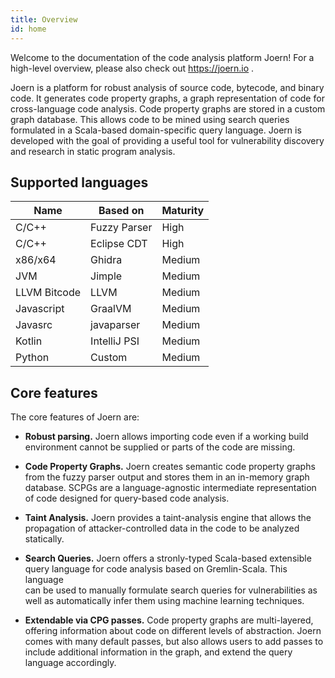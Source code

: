 ```yaml
---
title: Overview
id: home
---
```


Welcome to the documentation of the code analysis platform Joern! For
a high-level overview, please also check out https://joern.io .


Joern is a platform for robust analysis of source code, bytecode, and binary code.
It generates code property graphs, a graph representation of code for 
cross-language code analysis. Code property graphs are stored
in a custom graph database. This allows code to be mined using search
queries formulated in a Scala-based domain-specific query
language. Joern is developed with the goal of providing a useful tool
for vulnerability discovery and research in static program analysis.

## Supported languages

| Name         | Based on     | Maturity |
|--------------|--------------|----------|
| C/C++        | Fuzzy Parser | High     |
| C/C++        | Eclipse CDT  | High     |
| x86/x64      | Ghidra       | Medium   |
| JVM          | Jimple       | Medium   |
| LLVM Bitcode | LLVM         | Medium   |
| Javascript   | GraalVM      | Medium   |
| Javasrc      | javaparser   | Medium   |
| Kotlin       | IntelliJ PSI | Medium   |
| Python       | Custom       | Medium   |

## Core features

The core features of Joern are:

- **Robust parsing.** Joern allows importing code even if a working
  build environment cannot be supplied or parts of the code are missing.

- **Code Property Graphs.** Joern creates semantic code property graphs
  from the fuzzy parser output and stores them in an in-memory graph
  database. SCPGs are a language-agnostic intermediate representation
  of code designed for query-based code analysis.

- **Taint Analysis.** Joern provides a taint-analysis engine that allows
   the propagation of attacker-controlled data in the code to be analyzed
   statically.

- **Search Queries.** Joern offers a stronly-typed Scala-based extensible
  query language for code analysis based on Gremlin-Scala. This language	
  can be used to manually formulate search queries for vulnerabilities
  as well as automatically infer them using machine learning
  techniques. 

- **Extendable via CPG passes.** Code property graphs are
  multi-layered, offering information about code on different levels of
  abstraction. Joern comes with many default passes, but also allows
  users to add passes to include additional information in the graph,
  and extend the query language accordingly.
